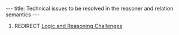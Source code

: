 ---
title: Technical issues to be resolved in the reasoner and relation semantics
---

#REDIRECT [[Logic and Reasoning Challenges]]